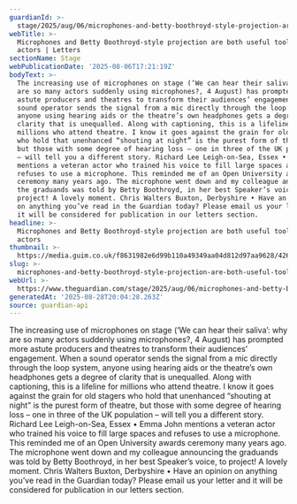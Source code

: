 ```yaml
---
guardianId: >-
  stage/2025/aug/06/microphones-and-betty-boothroyd-style-projection-are-both-useful-tools-for-actors
webTitle: >-
  Microphones and Betty Boothroyd-style projection are both useful tools for
  actors | Letters
sectionName: Stage
webPublicationDate: '2025-08-06T17:21:19Z'
bodyText: >-
  The increasing use of microphones on stage (‘We can hear their saliva’: why
  are so many actors suddenly using microphones?, 4 August) has prompted more
  astute producers and theatres to transform their audiences’ engagement. When a
  sound operator sends the signal from a mic directly through the loop system,
  anyone using hearing aids or the theatre’s own headphones gets a degree of
  clarity that is unequalled. Along with captioning, this is a lifeline for
  millions who attend theatre. I know it goes against the grain for old stagers
  who hold that unenhanced “shouting at night” is the purest form of theatre,
  but those with some degree of hearing loss – one in three of the UK population
  – will tell you a different story. Richard Lee Leigh-on-Sea, Essex • Emma John
  mentions a veteran actor who trained his voice to fill large spaces and
  refuses to use a microphone. This reminded me of an Open University awards
  ceremony many years ago. The microphone went down and my colleague announcing
  the graduands was told by Betty Boothroyd, in her best Speaker’s voice, to
  project! A lovely moment. Chris Walters Buxton, Derbyshire • Have an opinion
  on anything you’ve read in the Guardian today? Please email us your letter and
  it will be considered for publication in our letters section.
headline: >-
  Microphones and Betty Boothroyd-style projection are both useful tools for
  actors
thumbnail: >-
  https://media.guim.co.uk/f8631982e6d99b110a49349aa04d812d97aa9628/426_0_4288_3430/500.jpg
slug: >-
  microphones-and-betty-boothroyd-style-projection-are-both-useful-tools-for-actors-or-letters
webUrl: >-
  https://www.theguardian.com/stage/2025/aug/06/microphones-and-betty-boothroyd-style-projection-are-both-useful-tools-for-actors
generatedAt: '2025-08-28T20:04:28.263Z'
source: guardian-api
---
```

The increasing use of microphones on stage (‘We can hear their saliva’: why are so many actors suddenly using microphones?, 4 August) has prompted more astute producers and theatres to transform their audiences’ engagement. When a sound operator sends the signal from a mic directly through the loop system, anyone using hearing aids or the theatre’s own headphones gets a degree of clarity that is unequalled. Along with captioning, this is a lifeline for millions who attend theatre. I know it goes against the grain for old stagers who hold that unenhanced “shouting at night” is the purest form of theatre, but those with some degree of hearing loss – one in three of the UK population – will tell you a different story. Richard Lee Leigh-on-Sea, Essex • Emma John mentions a veteran actor who trained his voice to fill large spaces and refuses to use a microphone. This reminded me of an Open University awards ceremony many years ago. The microphone went down and my colleague announcing the graduands was told by Betty Boothroyd, in her best Speaker’s voice, to project! A lovely moment. Chris Walters Buxton, Derbyshire • Have an opinion on anything you’ve read in the Guardian today? Please email us your letter and it will be considered for publication in our letters section.
